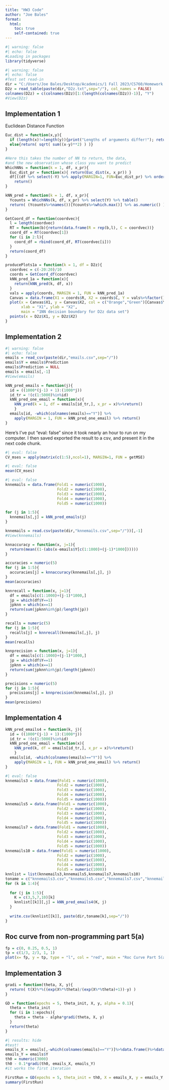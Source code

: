---
title: "HW3 Code"
author: "Joe Bales"
format:
  html:
    toc: true
    self-contained: true
---

```{r}
#| warning: false
#| echo: false
#Loading in packages
library(tidyverse)
```

```{r}
#| warning: false
#| echo: false
#Test set read-in
dir = "C:/Users/Joe Bales/Desktop/Academics/1 Fall 2023/CS760/Homework 3/hw3Data"
D2z = read_table(paste(dir,"D2z.txt",sep="/"), col_names = FALSE)
colnames(D2z) = c(colnames(D2z)[1:(length(colnames(D2z))-1)], "Y")
#View(D2z)
```
## Implementation 1
Euclidean Distance Function
```{r}
Euc_dist = function(x,y){
  if (length(x)!=length(y)){print("Lengths of arguments differ!"); return()}
  else{return( sqrt( sum((x-y)**2) ) )}
}
```


```{r}
#Here this takes the number of NN to return, the data, 
#and the new observation whose class you want to predict
WhichNNs = function(k = 1, df, x_pr){
  Euc_dist_pr = function(x){ return(Euc_dist(x, x_pr)) }
  df[((df %>% select(-Y) %>% apply(MARGIN=1, FUN=Euc_dist_pr) %>% order())[1:k]),] %>%
    return()
}
```

```{r}
kNN_pred = function(k = 1, df, x_pr){
  Ycounts = WhichNNs(k, df, x_pr) %>% select(Y) %>% table()
  return( (Ycounts%>%names())[Ycounts%>%which.max()] %>% as.numeric() )
}
```

```{r}
GetCoord_df = function(coordvec){
  l = length(coordvec)
  RT = function(b){return(data.frame(R = rep(b,l), C = coordvec))}
  coord_df = RT(coordvec[1])
  for (i in 2:l){
    coord_df = rbind(coord_df, RT(coordvec[i]))
  }
  return(coord_df)
}

producePlots1a = function(k = 1, df = D2z){
  coordvec = c(-20:20)/10
  coords = GetCoord_df(coordvec)
  kNN_pred_1a = function(x){
    return(kNN_pred(k, df, x))
  }
  vals = apply(coords, MARGIN = 1, FUN = kNN_pred_1a)
  Canvas = data.frame(X1 = coords$R, X2 = coords$C, Y = vals%>%factor())
  plot(x = Canvas$X1, y = Canvas$X2, col = c("Orange","Green")[Canvas$Y], cex = 0.5,
       xlab = "X1", ylab = "X2", 
       main = "1NN decision boundary for D2z data set")
  points(x = D2z$X1, y = D2z$X2)
}
```

## Implementation 2
```{r}
#| warning: false
#| echo: false
emails = read_csv(paste(dir,"emails.csv",sep="/"))
emails$Y = emails$Prediction
emails$Prediction = NULL
emails = emails[,-1]
#View(emails)
```

```{r}
kNN_pred_emails = function(j){
  id = ((1000*(j-1) + 1):(1000*j))
  id_tr = !(c(1:5000)%in%id)
  kNN_pred_one_email = function(x){
    kNN_pred(k = 1, df = emails[id_tr,], x_pr = x)%>%return()
    }
  emails[id, -which(colnames(emails)=="Y")] %>%
    apply(MARGIN = 1, FUN = kNN_pred_one_email) %>% return() 
}
```

Here's I've put "eval: false" since it took nearly an hour to run on my computer. I then saved exported the result to a csv, and present it in the next code chunk.
```{r}
#| eval: false
CV_mses = apply(matrix(c(1:5),ncol=1), MARGIN=1, FUN = getMSE)
```

```{r}
#| eval: false
mean(CV_mses)
```
```{r}
#| eval: false
knnemails = data.frame(Fold1 = numeric(1000),
                       Fold2 = numeric(1000),
                       Fold3 = numeric(1000),
                       Fold4 = numeric(1000),
                       Fold5 = numeric(1000))

for (j in 1:5){
  knnemails[,j] = kNN_pred_emails(j)
}
```

```{r}
knnemails = read.csv(paste(dir,"knnemails.csv",sep="/"))[,-1]
#View(knnemails)
```


```{r}
knnaccuracy = function(x, j=1){
  return(mean((1-(abs(x-emails$Y[c(1:1000)+(j-1)*1000])))))
}

accuracies = numeric(5)
for (j in 1:5){
  accuracies[j] = knnaccuracy(knnemails[,j], j)
}
mean(accuracies)
```

```{r}
knnrecall = function(x, j=1){
  df = emails[c(1:1000)+(j-1)*1000,]
  jp = which(df$Y==1)
  jpknn = which(x==1)
  return(sum(jpknn%in%jp)/length(jp))
}

recalls = numeric(5)
for (j in 1:5){
  recalls[j] = knnrecall(knnemails[,j], j)
}
mean(recalls)
```

```{r}
knnprecision = function(x, j=1){
  df = emails[c(1:1000)+(j-1)*1000,]
  jp = which(df$Y==1)
  jpknn = which(x==1)
  return(sum(jpknn%in%jp)/length(jpknn))
}

precisions = numeric(5)
for (j in 1:5){
  precisions[j] = knnprecision(knnemails[,j], j)
}
mean(precisions)
```

## Implementation 4

```{r}
kNN_pred_emails4 = function(k, j){
  id = ((1000*(j-1) + 1):(1000*j))
  id_tr = !(c(1:5000)%in%id)
  kNN_pred_one_email = function(x){
    kNN_pred(k, df = emails[id_tr,], x_pr = x)%>%return()
    }
  emails[id, -which(colnames(emails)=="Y")] %>%
    apply(MARGIN = 1, FUN = kNN_pred_one_email) %>% return() 
}
```

```{r}
#| eval: false
knnemails3 = data.frame(Fold1 = numeric(1000),
                       Fold2 = numeric(1000),
                       Fold3 = numeric(1000),
                       Fold4 = numeric(1000),
                       Fold5 = numeric(1000))
knnemails5 = data.frame(Fold1 = numeric(1000),
                       Fold2 = numeric(1000),
                       Fold3 = numeric(1000),
                       Fold4 = numeric(1000),
                       Fold5 = numeric(1000))
knnemails7 = data.frame(Fold1 = numeric(1000),
                       Fold2 = numeric(1000),
                       Fold3 = numeric(1000),
                       Fold4 = numeric(1000),
                       Fold5 = numeric(1000))
knnemails10 = data.frame(Fold1 = numeric(1000),
                       Fold2 = numeric(1000),
                       Fold3 = numeric(1000),
                       Fold4 = numeric(1000),
                       Fold5 = numeric(1000))
knnlist = list(knnemails3,knnemails5,knnemails7,knnemails10)
toname = c("knnemails3.csv","knnemails5.csv","knnemails7.csv","knnemails10.csv")
for (k in 1:4){
  
  for (j in 1:5){
    K = c(3,5,7,10)[k]
    knnlist[[k]][,j] = kNN_pred_emails4(K, j)
  }
  
  write.csv(knnlist[[k]], paste(dir,toname[k],sep="/"))
}
```

## Roc curve from non-programming part 5(a)
```{r}
fp = c(0, 0.25, 0.5, 1)
tp = c(1/3, 2/3, 1, 1)
plot(x= fp, y = tp, type = "l", col = "red", main = "Roc Curve Part 5(a)", xlab = "False Positive Rate", ylab = "True Positive Rate")
```


## Implementation 3
```{r}
gradi = function(theta, X, y){
  return( t(X)%*%((exp(X%*%theta)/(exp(X%*%theta)+1))-y) )
}

GD = function(epochs = 5, theta_init, X, y, alpha = 0.1){
  theta = theta_init
  for (i in 1:epochs){
    theta = theta - alpha*gradi(theta, X, y)
  }
  return(theta)
}
```

```{r}
#| results: hide
#test!
emails_X = emails[,-which(colnames(emails)=="Y")]%>%data.frame()%>%data.matrix()
emails_Y = emails$Y
th0 = numeric(3000)
th0 - 0.1*gradi(th0, emails_X, emails_Y)
#it works the first iteration
```

```{r}
FirstRun = GD(epochs = 5, theta_init = th0, X = emails_X, y = emails_Y, alpha = 0.1)
summary(FirstRun)
```


